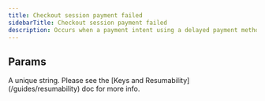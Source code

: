 ```yaml
---
title: Checkout session payment failed
sidebarTitle: Checkout session payment failed
description: Occurs when a payment intent using a delayed payment method fails.
---
```

    
## Params
    
<ParamField path="key" type="string" required={true}>
  A unique string. Please see the [Keys and Resumability](/guides/resumability)
  doc for more info.
</ParamField>